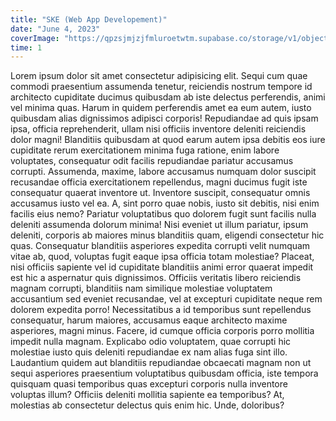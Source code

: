 ```yaml
---
title: "SKE (Web App Developement)"
date: "June 4, 2023"
coverImage: "https://qpzsjmjzjfmluroetwtm.supabase.co/storage/v1/object/public/sagarcodes/blog/coverimage/signal.png?t=2023-06-03T18%3A48%3A27.444Z"
time: 1
---
```


Lorem ipsum dolor sit amet consectetur adipisicing elit. Sequi cum quae commodi praesentium assumenda tenetur, reiciendis nostrum tempore id architecto cupiditate ducimus quibusdam ab iste delectus perferendis, animi vel minima quas. Harum in quidem perferendis amet ea eum autem, iusto quibusdam alias dignissimos adipisci corporis! Repudiandae ad quis ipsam ipsa, officia reprehenderit, ullam nisi officiis inventore deleniti reiciendis dolor magni! Blanditiis quibusdam at quod earum autem ipsa debitis eos iure cupiditate rerum exercitationem minima fuga ratione, enim labore voluptates, consequatur odit facilis repudiandae pariatur accusamus corrupti. Assumenda, maxime, labore accusamus numquam dolor suscipit recusandae officia exercitationem repellendus, magni ducimus fugit iste consequatur quaerat inventore ut. Inventore suscipit, consequatur omnis accusamus iusto vel ea. A, sint porro quae nobis, iusto sit debitis, nisi enim facilis eius nemo? Pariatur voluptatibus quo dolorem fugit sunt facilis nulla deleniti assumenda dolorum minima! Nisi eveniet ut illum pariatur, ipsum deleniti, corporis ab maiores minus blanditiis quam, eligendi consectetur hic quas. Consequatur blanditiis asperiores expedita corrupti velit numquam vitae ab, quod, voluptas fugit eaque ipsa officia totam molestiae? Placeat, nisi officiis sapiente vel id cupiditate blanditiis animi error quaerat impedit est hic a aspernatur quis dignissimos. Officiis veritatis libero reiciendis magnam corrupti, blanditiis nam similique molestiae voluptatem accusantium sed eveniet recusandae, vel at excepturi cupiditate neque rem dolorem expedita porro! Necessitatibus a id temporibus sunt repellendus consequatur, harum maiores, accusamus eaque architecto maxime asperiores, magni minus. Facere, id cumque officia corporis porro mollitia impedit nulla magnam. Explicabo odio voluptatem, quae corrupti hic molestiae iusto quis deleniti repudiandae ex nam alias fuga sint illo. Laudantium quidem aut blanditiis repudiandae obcaecati magnam non ut sequi asperiores praesentium voluptatibus quibusdam officia, iste tempora quisquam quasi temporibus quas excepturi corporis nulla inventore voluptas illum? Officiis deleniti mollitia sapiente ea temporibus? At, molestias ab consectetur delectus quis enim hic. Unde, doloribus?
